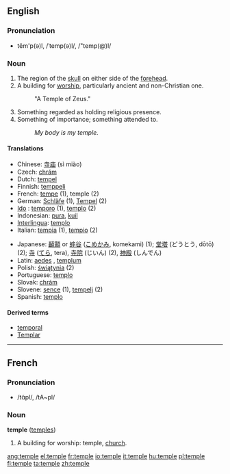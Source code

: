 ==English==

===Pronunciation===
*tĕm'p(ə)l, /ˈtemp(ə)l/, /"temp(@)l/

===Noun===
{{en-noun-reg}} 
# The region of the [[skull]] on either side of the [[forehead]].
# A building for [[worship]], particularly ancient and non-Christian one.
#:"A Temple of Zeus."
# Something regarded as holding religious presence.
# Something of importance; something attended to.
#:''My body is my temple.''

====Translations====
{{top}}
*Chinese: [[寺庙]] (sì miào)
*Czech: [[chrám]] {{m}}
*Dutch: [[tempel]] {{m}}
*Finnish: [[temppeli]]
*French: [[tempe]] {{f}} (1), temple {{m}} (2)
*German: [[Schläfe]] {{f}} (1), [[Tempel]] {{m}} (2)
* [[w:Ido|Ido]] :  [[temporo]] (1), [[templo]] (2)
*Indonesian: [[pura]], [[kuil]]
*[[Interlingua]]: [[templo]]
*Italian: [[tempia]] (1), [[tempio]] (2)
{{mid}}
*Japanese: [[顳顬]] or [[蟀谷]] ([[こめかみ]], komekami) (1); [[堂塔]] (どうとう, dōtō) (2); [[寺]] ([[てら]], tera), [[寺院]] (じいん) (2), [[神殿]] (しんでん)
*Latin: [[aedes]] {{f}}, [[templum]] {{n}}
*Polish: [[świątynia]] {{f}} (2)
*Portuguese: [[templo]] {{m}}
*Slovak: [[chrám#Slovak|chrám]] {{m}}
*Slovene: [[sence]] {{n}} (1), [[tempelj]] {{m}} (2)
*Spanish: [[templo]] {{m}}
{{bottom}}

====Derived terms====
*[[temporal]]
*[[Templar]]

----

==French==
===Pronunciation===
*/tɑ̃pl/, /tA~pl/
===Noun===
'''temple''' {{m}} ([[temples]])
# A building for worship: temple, [[church]].

[[ang:temple]]
[[el:temple]]
[[fr:temple]]
[[io:temple]]
[[it:temple]]
[[hu:temple]]
[[pl:temple]]
[[fi:temple]]
[[ta:temple]]
[[zh:temple]]